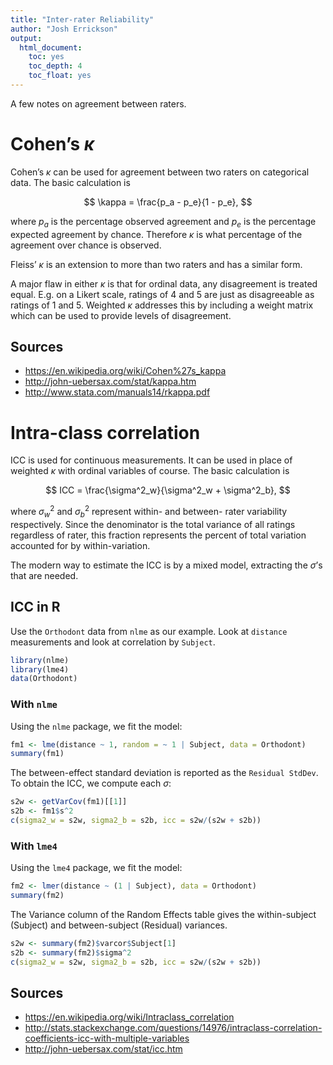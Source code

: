 ```yaml
---
title: "Inter-rater Reliability"
author: "Josh Errickson"
output:
  html_document:
    toc: yes
    toc_depth: 4
    toc_float: yes
---
```


A few notes on agreement between raters.

# Cohen's $\kappa$

Cohen's $\kappa$ can be used for agreement between two raters on categorical
data. The basic calculation is

$$
  \kappa = \frac{p_a - p_e}{1 - p_e},
$$

where $p_a$ is the percentage observed agreement and $p_e$ is the percentage
expected agreement by chance. Therefore $\kappa$ is what percentage of the
agreement over chance is observed.

Fleiss' $\kappa$ is an extension to more than two raters and has a similar form.

A major flaw in either $\kappa$ is that for ordinal data, any disagreement is
treated equal. E.g. on a Likert scale, ratings of 4 and 5 are just as
disagreeable as ratings of 1 and 5. Weighted $\kappa$ addresses this by
including a weight matrix which can be used to provide levels of disagreement.

## Sources

- <https://en.wikipedia.org/wiki/Cohen%27s_kappa>
- <http://john-uebersax.com/stat/kappa.htm>
- <http://www.stata.com/manuals14/rkappa.pdf>

# Intra-class correlation

ICC is used for continuous measurements. It can be used in place of weighted
$\kappa$ with ordinal variables of course. The basic calculation is

$$
  ICC = \frac{\sigma^2_w}{\sigma^2_w + \sigma^2_b},
$$

where $\sigma^2_w$ and $\sigma^2_b$ represent within- and between- rater
variability respectively. Since the denominator is the total variance of all
ratings regardless of rater, this fraction represents the percent of total
variation accounted for by within-variation.

The modern way to estimate the ICC is by a mixed model, extracting the
$\sigma$'s that are needed.

## ICC in R

Use the `Orthodont` data from `nlme` as our example. Look at `distance`
measurements and look at correlation by `Subject`.

```r
library(nlme)
library(lme4)
data(Orthodont)
```

### With `nlme`

Using the `nlme` package, we fit the model:

```r
fm1 <- lme(distance ~ 1, random = ~ 1 | Subject, data = Orthodont)
summary(fm1)
```

The between-effect standard deviation is reported as the `Residual StdDev`. To
obtain the ICC, we compute each $\sigma$:


```r
s2w <- getVarCov(fm1)[[1]]
s2b <- fm1$s^2
c(sigma2_w = s2w, sigma2_b = s2b, icc = s2w/(s2w + s2b))
```

### With `lme4`

Using the `lme4` package, we fit the model:

```r
fm2 <- lmer(distance ~ (1 | Subject), data = Orthodont)
summary(fm2)
```

The Variance column of the Random Effects table gives the within-subject
(Subject) and between-subject (Residual) variances.

```r
s2w <- summary(fm2)$varcor$Subject[1]
s2b <- summary(fm2)$sigma^2
c(sigma2_w = s2w, sigma2_b = s2b, icc = s2w/(s2w + s2b))
```

## Sources

- <https://en.wikipedia.org/wiki/Intraclass_correlation>
- <http://stats.stackexchange.com/questions/14976/intraclass-correlation-coefficients-icc-with-multiple-variables>
- <http://john-uebersax.com/stat/icc.htm>

